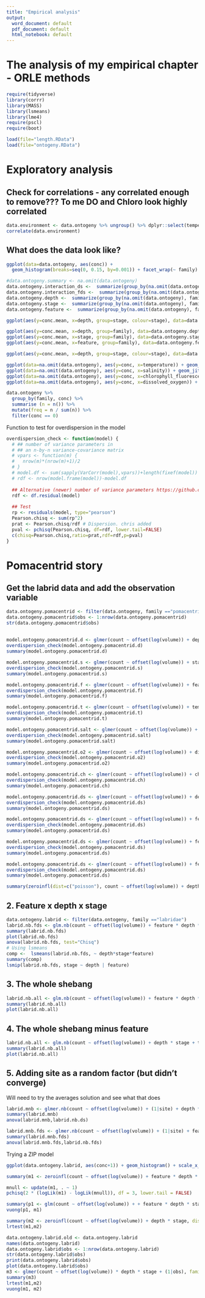 ```yaml
---
title: "Empirical analysis"
output:
  word_document: default
  pdf_document: default
  html_notebook: default
---
```


# The analysis of my empirical chapter - ORLE methods 

```r
require(tidyverse)
library(corrr)
library(MASS)
library(lsmeans)
library(lme4)
require(pscl)
require(boot)
```

```r
load(file="length.RData")
load(file="ontogeny.RData")
```




# Exploratory analysis

## Check for correlations - any correlated enough to remove??? To me DO and Chloro look highly correlated
```r
data.environment <- data.ontogeny %>% ungroup() %>% dplyr::select(temperature, salinity, chlorophyll_fluorescence, dissolved_oxygen) 
correlate(data.environment)
```

## What does the data look like?
```r
ggplot(data=data.ontogeny, aes(conc)) + 
  geom_histogram(breaks=seq(0, 0.15, by=0.001)) + facet_wrap(~ family) + labs(x="concentration")
```


```r
#data.ontogeny.summary <- na.omit(data.ontogeny)
data.ontogeny.interaction_ds <-  summarize(group_by(na.omit(data.ontogeny), family, depth,stage), conc.mean = mean(conc), conc.se = sd(conc)/n())
data.ontogeny.interaction_fds <-  summarize(group_by(na.omit(data.ontogeny), feature, family, depth,stage), conc.mean = mean(conc), conc.se = sd(conc)/n())
data.ontogeny.depth <-  summarize(group_by(na.omit(data.ontogeny), family, depth), conc.mean = mean(conc), conc.se = sd(conc)/n())
data.ontogeny.stage <-  summarize(group_by(na.omit(data.ontogeny), family, stage), conc.mean = mean(conc), conc.se = sd(conc)/n())
data.ontogeny.feature <-  summarize(group_by(na.omit(data.ontogeny), family, feature), conc.mean = mean(conc), conc.se = sd(conc)/n())

ggplot(aes(y=conc.mean, x=depth, group=stage, colour=stage), data=data.ontogeny.interaction_ds) + geom_point() + geom_line() + geom_errorbar(aes(ymin=conc.mean-conc.se,ymax=conc.mean+conc.se),width=.1) + facet_wrap(~family, scales = "free")

ggplot(aes(y=conc.mean, x=depth, group=family), data=data.ontogeny.depth) + geom_point(aes(colour=family)) + geom_line(aes(colour=family))
ggplot(aes(y=conc.mean, x=stage, group=family), data=data.ontogeny.stage) + geom_point(aes(group=family, colour=family)) + geom_line(aes(colour=family))
ggplot(aes(y=conc.mean, x=feature, group=family), data=data.ontogeny.feature) + geom_point(aes(group=family, colour=family)) + geom_line(aes(colour=family))

ggplot(aes(y=conc.mean, x=depth, group=stage, colour=stage), data=data.ontogeny.interaction_fds) + geom_point() + geom_line() + facet_grid(feature ~ family, scales = "free")

ggplot(data=na.omit(data.ontogeny), aes(y=conc, x=temperature)) + geom_jitter(aes(colour = family)) + stat_smooth(aes(colour=family), method="lm", se=FALSE)
ggplot(data=na.omit(data.ontogeny), aes(y=conc, x=salinity)) + geom_jitter(aes(colour = family)) + stat_smooth(aes(group=family, colour=family),method="lm",se=FALSE)
ggplot(data=na.omit(data.ontogeny), aes(y=conc, x=chlorophyll_fluorescence)) + geom_jitter(aes(colour = family)) + stat_smooth(aes(colour=family), method="lm",se=FALSE)
ggplot(data=na.omit(data.ontogeny), aes(y=conc, x=dissolved_oxygen)) + geom_jitter(aes(colour = family)) + stat_smooth(aes(group=family,colour=family), method="lm",se=FALSE)

```

```r
data.ontogeny %>%
  group_by(family, conc) %>%
  summarise (n = n()) %>%
  mutate(freq = n / sum(n)) %>%
  filter(conc == 0)
```

Function to test for overdispersion in the model
```r
overdispersion_check <- function(model) {
  # ## number of variance parameters in 
  # ## an n-by-n variance-covariance matrix
  # vpars <- function(m) {
  #   nrow(m)*(nrow(m)+1)/2
  # }
  # model.df <- sum(sapply(VarCorr(model),vpars))+length(fixef(model))
  # rdf <- nrow(model.frame(model))-model.df
  
  ## Alternative (newer) number of variance parameters https://github.com/lme4/lme4/issues/220
  rdf <- df.residual(model)
  
  ## Test
  rp <- residuals(model, type="pearson")
  Pearson.chisq <- sum(rp^2)
  prat <- Pearson.chisq/rdf # Dispersion. chris added
  pval <- pchisq(Pearson.chisq, df=rdf, lower.tail=FALSE)
  c(chisq=Pearson.chisq,ratio=prat,rdf=rdf,p=pval)
}

```


# Pomacentrid story 

## Get the labrid data and add the observation variable
```r
data.ontogeny.pomacentrid <- filter(data.ontogeny, family =="pomacentridae")
data.ontogeny.pomacentrid$obs <- 1:nrow(data.ontogeny.pomacentrid)
str(data.ontogeny.pomacentrid$obs)
```

##
```r
model.ontogeny.pomacentrid.d <- glmer(count ~ offset(log(volume)) + depth + (1|obs), family=poisson(link="log"), data=data.ontogeny.pomacentrid, nAGQ=2)
overdispersion_check(model.ontogeny.pomacentrid.d)
summary(model.ontogeny.pomacentrid.d)
```

```r
model.ontogeny.pomacentrid.s <- glmer(count ~ offset(log(volume)) + stage + (1|obs), family=poisson(link="log"), data=data.ontogeny.pomacentrid, nAGQ=2)
overdispersion_check(model.ontogeny.pomacentrid.s)
summary(model.ontogeny.pomacentrid.s)
```

```r
model.ontogeny.pomacentrid.f <- glmer(count ~ offset(log(volume)) + feature + (1|obs), family=poisson(link="log"), data=data.ontogeny.pomacentrid, nAGQ=2)
overdispersion_check(model.ontogeny.pomacentrid.f)
summary(model.ontogeny.pomacentrid.f)
```

```r
model.ontogeny.pomacentrid.t <- glmer(count ~ offset(log(volume)) + temperature + (1|obs), family=poisson(link="log"), data=data.ontogeny.pomacentrid, nAGQ=2)
overdispersion_check(model.ontogeny.pomacentrid.t)
summary(model.ontogeny.pomacentrid.t)
```

```r
model.ontogeny.pomacentrid.salt <- glmer(count ~ offset(log(volume)) + salinity + (1|obs), family=poisson(link="log"), data=data.ontogeny.pomacentrid, nAGQ=2)
overdispersion_check(model.ontogeny.pomacentrid.salt)
summary(model.ontogeny.pomacentrid.salt)
```

```r
model.ontogeny.pomacentrid.o2 <- glmer(count ~ offset(log(volume)) + dissolved_oxygen + (1|obs), family=poisson(link="log"), data=data.ontogeny.pomacentrid, nAGQ=2)
overdispersion_check(model.ontogeny.pomacentrid.o2)
summary(model.ontogeny.pomacentrid.o2)
```

```r
model.ontogeny.pomacentrid.ch <- glmer(count ~ offset(log(volume)) + chlorophyll_fluorescence + (1|obs), family=poisson(link="log"), data=data.ontogeny.pomacentrid, nAGQ=2)
overdispersion_check(model.ontogeny.pomacentrid.ch)
summary(model.ontogeny.pomacentrid.ch)
```

```r
model.ontogeny.pomacentrid.ds <- glmer(count ~ offset(log(volume)) + depth * stage + (1|obs), family=poisson(link="log"), data=data.ontogeny.pomacentrid, nAGQ=10)
overdispersion_check(model.ontogeny.pomacentrid.ds)
summary(model.ontogeny.pomacentrid.ds)
```

```r
model.ontogeny.pomacentrid.ds <- glmer(count ~ offset(log(volume)) + feature * depth + (1|obs), family=poisson(link="log"), data=data.ontogeny.pomacentrid, nAGQ=10)
overdispersion_check(model.ontogeny.pomacentrid.ds)
summary(model.ontogeny.pomacentrid.ds)
```

```r
model.ontogeny.pomacentrid.ds <- glmer(count ~ offset(log(volume)) + feature * stage + (1|obs), family=poisson(link="log"), data=data.ontogeny.pomacentrid, nAGQ=10)
overdispersion_check(model.ontogeny.pomacentrid.ds)
summary(model.ontogeny.pomacentrid.ds)
```

```r
model.ontogeny.pomacentrid.ds <- glmer(count ~ offset(log(volume)) + feature * depth * stage + (1|obs), family=poisson(link="log"), data=data.ontogeny.pomacentrid, nAGQ=2, control=glmerControl(optimizer="bobyqa"))
overdispersion_check(model.ontogeny.pomacentrid.ds)
summary(model.ontogeny.pomacentrid.ds)
```


```r
summary(zeroinfl(dist=c("poisson"), count ~ offset(log(volume)) + depth * stage, data=data.ontogeny.pomacentrid))
```

## 2. Feature x depth x stage
```r
data.ontogeny.labrid <- filter(data.ontogeny, family =="labridae")
labrid.nb.fds <- glm.nb(count ~ offset(log(volume)) + feature * depth * stage, data.ontogeny.labrid)
summary(labrid.nb.fds)
plot(labrid.nb.fds)
anova(labrid.nb.fds, test="Chisq")
# Using lsmeans
comp <-  lsmeans(labrid.nb.fds, ~ depth*stage*feature)
summary(comp)
lsmip(labrid.nb.fds, stage ~ depth | feature)
```

## 3. The whole shebang
```r
labrid.nb.all <- glm.nb(count ~ offset(log(volume)) + feature * depth * stage + temperature + salinity + chlorophyll_fluorescence + dissolved_oxygen, data.ontogeny.labrid)
summary(labrid.nb.all)
plot(labrid.nb.all)
```

## 4. The whole shebang minus feature
```r
labrid.nb.all <- glm.nb(count ~ offset(log(volume)) + depth * stage + temperature + salinity + chlorophyll_fluorescence + dissolved_oxygen, data.ontogeny.labrid)
summary(labrid.nb.all)
plot(labrid.nb.all)
```

## 5. Adding site as a random factor (but didn't converge)
Will need to try the averages solution and see what that does
```r
labrid.mnb <- glmer.nb(count ~ offset(log(volume)) + (1|site) + depth * stage, control=glmerControl(optimizer="bobyqa", optCtrl=list(maxfun=100000)), data.ontogeny.labrid)
summary(labrid.mnb)
anova(labrid.mnb,labrid.nb.ds)
```

```r
labrid.mnb.fds <- glmer.nb(count ~ offset(log(volume)) + (1|site) + feature * depth * stage, control=glmerControl(optimizer="bobyqa", optCtrl=list(maxfun=100000)), data.ontogeny.labrid)
summary(labrid.mnb.fds)
anova(labrid.mnb.fds,labrid.nb.fds)
```

Trying a ZIP model
```r
ggplot(data.ontogeny.labrid, aes(conc+1)) + geom_histogram() + scale_x_log10()

summary(m1 <- zeroinfl(count ~ offset(log(volume)) + feature * depth * stage + temperature + salinity + dissolved_oxygen, data = data.ontogeny.labrid))

mnull <- update(m1, . ~ 1)
pchisq(2 * (logLik(m1) - logLik(mnull)), df = 3, lower.tail = FALSE)

summary(p1 <- glm(count ~ offset(log(volume)) + + feature * depth * stage + temperature + salinity + dissolved_oxygen, family = poisson, data = data.ontogeny.labrid))
vuong(p1, m1)

summary(m2 <- zeroinfl(count ~ offset(log(volume)) + depth * stage, dist="negbin",link="logit", data = data.ontogeny.labrid))
lrtest(m1,m2)

data.ontogeny.labrid.old <- data.ontogeny.labrid
names(data.ontogeny.labrid)
data.ontogeny.labrid$obs <- 1:nrow(data.ontogeny.labrid)
str(data.ontogeny.labrid$obs)
print(data.ontogeny.labrid$obs)
plot(data.ontogeny.labrid$obs)
m3 <- glmer(count ~ offset(log(volume)) * depth * stage + (1|obs), family=poisson(link="log"), data=data.ontogeny.labrid,  method="ML")
summary(m3)
lrtest(m1,m2)
vuong(m1, m2)
```

